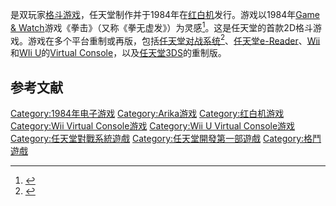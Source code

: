 {{NoteTA
| G1=Games
}}
{{Infobox VG
| title = 街头小子
| japanese = アーバンチャンピオン
| english = Urban Champion
| image =
| caption =
| developer = [[任天堂开发第一部|任天堂开发第一部]] <br> [[Arika|Arika]]（3DS）
| publisher = [[任天堂|任天堂]]
| producer = [[宫本茂|宫本茂]]
| designer =
| composer = [[田中宏和|田中宏和]]
| engine =
| released ={{Infobox VG/C|1984年11月14日| '''红白机''' {{vgrelease|JP|November 14, 1984|NA|August 1, 1986|EU|1986年}}<u>Wii Virtual Console</u>{{vgrelease|JP|December 2, 2006|PAL|December 15, 2006|NA|January 1, 2007}}<u>Wii U Virtual Console</u>{{Vgrelease|JP|October 23, 2013|WW|October 17, 2013}}'''任天堂3DS'''{{vgrelease|JP|July 13, 2011|WW|August 18, 2011}} }}
| genre = [[格斗游戏|格斗]]
| modes = [[单人电子游戏|单人]]、[[多人电子游戏|多人]]
| platforms = {{spml|[[红白机|红白机]]|[[任天堂对战系统|任天堂对战系统]]|[[任天堂e-Reader|任天堂e-Reader]]|[[Virtual_Console|Virtual Console]]|[[任天堂3DS|任天堂3DS]]}}
}}

{{Vgname|街头小子|ja=アーバンチャンピオン|en=Urban Champion}}是双玩家[[格斗游戏|格斗游戏]]，任天堂制作并于1984年在[[红白机|红白机]]发行。游戏以1984年[[Game_&_Watch|Game & Watch]]游戏《拳击》（又称《拳无虚发》）为灵感<ref name="ignr">{{cite web |author=Lucas M. Thomas |url=http://wii.ign.com/articles/765/765241p1.html |title=Urban Champion - Wii Review at IGN |publisher=Wii.ign.com |date=2007-02-15 |accessdate=2011-02-25 |archive-url=https://web.archive.org/web/20110522100412/http://wii.ign.com/articles/765/765241p1.html |archive-date=2011-05-22 |dead-url=yes }}</ref>。这是任天堂的首款2D格斗游戏。游戏在多个平台重制或再版，包括[[任天堂对战系统|任天堂对战系统]]<ref>{{cite web |author=Search: |url=http://www.gamefaqs.com/arcade/569167-vs-urban-champion/data |title=Vs. Urban Champion Release Information for Arcade Games |publisher=GameFAQs |date= |accessdate=2011-02-25 |archive-date=2012-10-26 |archive-url=https://web.archive.org/web/20121026065200/http://www.gamefaqs.com/arcade/569167-vs-urban-champion/data |dead-url=no }}</ref>、[[任天堂e-Reader|任天堂e-Reader]]、[[Wii|Wii]]和[[WIi_U|WIi U]]的[[Virtual_Console|Virtual Console]]，以及[[任天堂3DS|任天堂3DS]]的重制版。

== 参考文献 ==
{{reflist}}

{{DEFAULTSORT:Urban Champion}}
[[Category:1984年电子游戏|Category:1984年电子游戏]]
[[Category:Arika游戏|Category:Arika游戏]]
[[Category:红白机游戏|Category:红白机游戏]]
[[Category:Wii_Virtual_Console游戏|Category:Wii Virtual Console游戏]]
[[Category:Wii_U_Virtual_Console游戏|Category:Wii U Virtual Console游戏]]
[[Category:任天堂對戰系統遊戲|Category:任天堂對戰系統遊戲]]
[[Category:任天堂開發第一部遊戲|Category:任天堂開發第一部遊戲]]
[[Category:格鬥遊戲|Category:格鬥遊戲]]

{{Nintendo-stub}}
{{fighting-videogame-stub}}